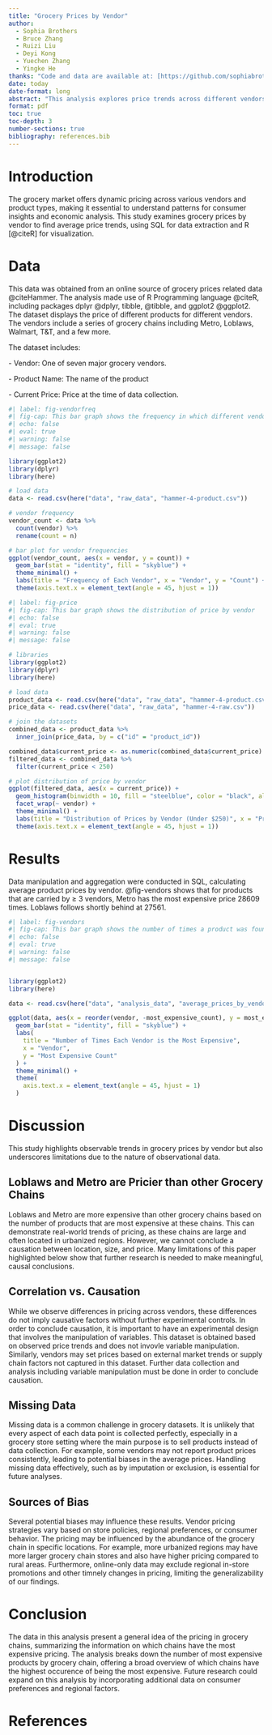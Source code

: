 ```yaml
---
title: "Grocery Prices by Vendor"
author: 
  - Sophia Brothers
  - Bruce Zhang
  - Ruizi Liu
  - Deyi Kong
  - Yuechen Zhang
  - Yingke He
thanks: "Code and data are available at: [https://github.com/sophiabrothers1/groceryprices](https://github.com/sophiabrothers1/groceryprices)."
date: today
date-format: long
abstract: "This analysis explores price trends across different vendors for grocery products using observational data. SQL was used for data preparation while R was employed for visualization. Key points in this paper include the analysis of price distributions by vendor, challenges in interpreting observational data, and discussions on data limitations such as missing values and potential biases."
format: pdf
toc: true
toc-depth: 3
number-sections: true
bibliography: references.bib
---
```


# Introduction

The grocery market offers dynamic pricing across various vendors and product types, making it essential to understand patterns for consumer insights and economic analysis. This study examines grocery prices by vendor to find average price trends, using SQL for data extraction and R [@citeR] for visualization.

# Data

This data was obtained from an online source of grocery prices related data @citeHammer. The analysis made use of R Programming language @citeR, including packages dplyr @dplyr, tibble, @tibble, and ggplot2 @ggplot2. The dataset displays the price of different products for different vendors. The vendors include a series of grocery chains including Metro, Loblaws, Walmart, T&T, and a few more.

The dataset includes:

\- Vendor: One of seven major grocery vendors.

\- Product Name: The name of the product

\- Current Price: Price at the time of data collection.

```r
#| label: fig-vendorfreq
#| fig-cap: This bar graph shows the frequency in which different vendors appear in the dataset
#| echo: false
#| eval: true
#| warning: false
#| message: false

library(ggplot2)
library(dplyr)
library(here)

# load data
data <- read.csv(here("data", "raw_data", "hammer-4-product.csv"))

# vendor frequency
vendor_count <- data %>%
  count(vendor) %>%
  rename(count = n)

# bar plot for vendor frequencies
ggplot(vendor_count, aes(x = vendor, y = count)) +
  geom_bar(stat = "identity", fill = "skyblue") +
  theme_minimal() +
  labs(title = "Frequency of Each Vendor", x = "Vendor", y = "Count") +
  theme(axis.text.x = element_text(angle = 45, hjust = 1))
```

```r
#| label: fig-price
#| fig-cap: This bar graph shows the distribution of price by vendor
#| echo: false
#| eval: true
#| warning: false
#| message: false

# libraries
library(ggplot2)
library(dplyr)
library(here)

# load data
product_data <- read.csv(here("data", "raw_data", "hammer-4-product.csv"))
price_data <- read.csv(here("data", "raw_data", "hammer-4-raw.csv"))

# join the datasets
combined_data <- product_data %>%
  inner_join(price_data, by = c("id" = "product_id"))

combined_data$current_price <- as.numeric(combined_data$current_price)
filtered_data <- combined_data %>%
  filter(current_price < 250)

# plot distribution of price by vendor
ggplot(filtered_data, aes(x = current_price)) +
  geom_histogram(binwidth = 10, fill = "steelblue", color = "black", alpha = 0.7) +
  facet_wrap(~ vendor) +
  theme_minimal() +
  labs(title = "Distribution of Prices by Vendor (Under $250)", x = "Price", y = "Frequency") +
  theme(axis.text.x = element_text(angle = 45, hjust = 1))
```

# Results

Data manipulation and aggregation were conducted in SQL, calculating average product prices by vendor. @fig-vendors shows that for products that are carried by ≥ 3 vendors, Metro has the most expensive price 28609 times. Loblaws follows shortly behind at 27561.

```r
#| label: fig-vendors
#| fig-cap: This bar graph shows the number of times a product was found to be the most expensive at a specific vendor. Products must be cross-carried by three vendors to count.
#| echo: false
#| eval: true
#| warning: false
#| message: false


library(ggplot2)
library(here)

data <- read.csv(here("data", "analysis_data", "average_prices_by_vendor.csv"))

ggplot(data, aes(x = reorder(vendor, -most_expensive_count), y = most_expensive_count)) +
  geom_bar(stat = "identity", fill = "skyblue") +
  labs(
    title = "Number of Times Each Vendor is the Most Expensive",
    x = "Vendor",
    y = "Most Expensive Count"
  ) +
  theme_minimal() +
  theme(
    axis.text.x = element_text(angle = 45, hjust = 1)
  )

```

\newpage

# **Discussion**

This study highlights observable trends in grocery prices by vendor but also underscores limitations due to the nature of observational data.

## **Loblaws and Metro are Pricier than other Grocery Chains**

Loblaws and Metro are more expensive than other grocery chains based on the number of products that are most expensive at these chains. This can demonstrate real-world trends of pricing, as these chains are large and often located in urbanized regions. However, we cannot conclude a causation between location, size, and price. Many limitations of this paper highlighted below show that further research is needed to make meaningful, causal conclusions.

## **Correlation vs. Causation**

While we observe differences in pricing across vendors, these differences do not imply causative factors without further experimental controls. In order to conclude causation, it is important to have an experimental design that involves the manipulation of variables. This dataset is obtained based on observed price trends and does not invovle variable manipulation. Similarly, vendors may set prices based on external market trends or supply chain factors not captured in this dataset. Further data collection and analysis including variable manipulation must be done in order to conclude causation.

## **Missing Data**

Missing data is a common challenge in grocery datasets. It is unlikely that every aspect of each data point is collected perfectly, especially in a grocery store setting where the main purpose is to sell products instead of data collection. For example, some vendors may not report product prices consistently, leading to potential biases in the average prices. Handling missing data effectively, such as by imputation or exclusion, is essential for future analyses.

## **Sources of Bias**

Several potential biases may influence these results. Vendor pricing strategies vary based on store policies, regional preferences, or consumer behavior. The pricing may be influenced by the abundance of the grocery chain in specific locations. For example, more urbanized regions may have more larger grocery chain stores and also have higher pricing compared to rural areas. Furthermore, online-only data may exclude regional in-store promotions and other timnely changes in pricing, limiting the generalizability of our findings.

# **Conclusion**

The data in this analysis present a general idea of the pricing in grocery chains, summarizing the information on which chains have the most expensive pricing. The analysis breaks down the number of most expensive products by grocery chain, offering a broad overview of which chains have the highest occurence of being the most expensive. Future research could expand on this analysis by incorporating additional data on consumer preferences and regional factors.

\newpage

# References

